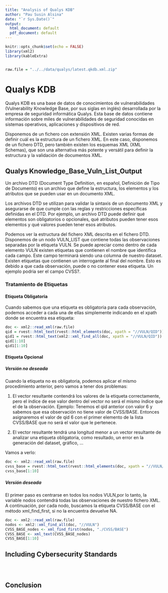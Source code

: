 ```yaml
---
title: "Analysis of Qualys KDB"
author: "Pau Susin Alsina"
date: "`r Sys.Date()`"
output:
  html_document: default
  pdf_document: default
---
```


```r
knitr::opts_chunk$set(echo = FALSE)
library(xml2)
library(kableExtra)


raw.file = "../../data/qualys/latest.qkdb.xml.zip"
```

# Qualys KDB

Qualys KDB es una base de datos de conocimientos de vulnerabilidades (Vulnerability Knowledge Base, por sus siglas en inglés) desarrollada por la empresa de seguridad informática Qualys. Esta base de datos contiene información sobre miles de vulnerabilidades de seguridad conocidas en sistemas operativos, aplicaciones y dispositivos de red.

Disponemos de un fichero con extensión XML. Existen varias formas de definir cuál es la estructura de un fichero XML. En este caso, disponemos de un fichero DTD, pero también existen los esquemas XML (XML Schemas), que son una alternativa más potente y versátil para definir la estructura y la validación de documentos XML.

## Qualys Knowledge_Base_Vuln_List_Output 

Un archivo DTD (Document Type Definition, en español, Definición de Tipo de Documento) es un archivo que define la estructura, los elementos y los atributos que se pueden usar en un documento XML.

Los archivos DTD se utilizan para validar la sintaxis de un documento XML y asegurarse de que cumple con las reglas y restricciones específicas definidas en el DTD. Por ejemplo, un archivo DTD puede definir qué elementos son obligatorios o opcionales, qué atributos pueden tener esos elementos y qué valores pueden tener esos atributos.

Podemos ver la estructura del fichero XML descrita en el fichero DTD. Disponemos de un nodo VULN_LIST que contiene todas las observaciones separadas por la etiqueta VULN. Se puede apreciar como dentro de cada elemento VULN existen etiquetas que contienen el nombre que identifica cada campo. Este campo terminará siendo una columna de nuestro dataset. Existen etiquetas que contienen un interrogante al final del nombre. Esto es debido a que cada observación, puede o no contener esea etiqueta. Un ejemplo podria ser el campo CVSS?.


### Tratamiento de Etiquetas 

#### Etiqueta Obligatoria

Cuando sabemos que una etiqueta es obligatoria para cada observación, podemos acceder a cada una de ellas simplemente indicando en el xpath donde se encuentra esa etiqueta: 

```r

doc <- xml2::read_xml(raw.file)
qid = rvest::html_text(rvest::html_elements(doc, xpath = "//VULN/QID"))
qid1 = rvest::html_text(xml2::xml_find_all(doc, xpath = "//VULN/QID"))
qid[1:10]
qid1[1:10]
```

#### Etiqueta Opcional
##### Versión no deseada

Cuando la etiqueta no es obligatoria, podemos aplicar el mismo procedimiento anterior, pero vamos a tener dos problemas:


1. El vector resultante contendrá los valores de la etiqueta correctamente, pero el índice de ese valor dentro del vector no será el mismo índice que el de la observación. Ejemplo: Tenemos el qid anterior con valor 6 y sabemos que esa observación no tiene valor de CVSS/BASE. Entonces asignaremos el valor de qid 6 con el primer elemento de la lista CVSS/BASE que no será el valor que le pertenece.


2. El vector resultante tendrá una longitud menor a un vector resultante de analizar una etiqueta obligatoria, como resultado, un error en la generación del dataset, gráfico, ...

Vamos a verlo:

```r

doc <- xml2::read_xml(raw.file)
cvss_base = rvest::html_text(rvest::html_elements(doc, xpath = "//VULN/CVSS/BASE"))
cvss_base[1:10]

```

##### Versión deseada

El primer paso es centrarse en todos los nodos VULN,por lo tanto, la variable nodos contendrá todas las observaciones de nuestro fichero XML. A continuación, por cada nodo, buscamos la etiqueta CVSS/BASE con el método xml_find_first, si no la encuentra devuelve NA. 

```r

doc <- xml2::read_xml(raw.file)
nodos <- xml2::xml_find_all(doc, "//VULN")
CVSS_BASE_nodes <- xml_find_first(nodos, "./CVSS/BASE")
CVSS_BASE <- xml_text(CVSS_BASE_nodes)
CVSS_BASE[1:10]
```

## Including Cybersecurity Standards



```r


```

```r


```

```r


```

## Conclusion


